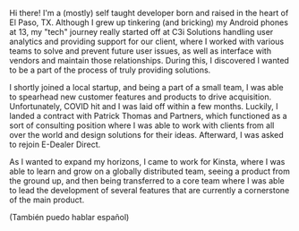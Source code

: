 Hi there! I'm a (mostly) self taught developer born and raised in the heart of El Paso, TX. Although I grew up tinkering (and bricking) my Android phones at 13, my "tech" journey really started off at C3i Solutions handling user analytics and providing support for our client, where I worked with various teams to solve and prevent future user issues, as well as interface with vendors and maintain those relationships. During this, I discovered I wanted to be a part of the process of truly providing solutions.

I shortly joined a local startup, and being a part of a small team, I was able to spearhead new customer features and products to drive acquisition. Unfortunately, COVID hit and I was laid off within a few months. Luckily, I landed a contract with Patrick Thomas and Partners, which functioned as a sort of consulting position where I was able to work with clients from all over the world and design solutions for their ideas. Afterward, I was asked to rejoin E-Dealer Direct.

As I wanted to expand my horizons, I came to work for Kinsta, where I was able to learn and grow on a globally distributed team, seeing a product from the ground up, and then being transferred to a core team where I was able to lead the development of several features that are currently a cornerstone of the main product.

(También puedo hablar español)